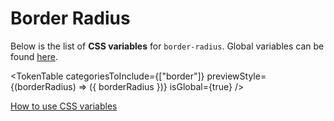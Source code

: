 
<Meta title="Design Tokens/Border Radius" />

# Border Radius

Below is the list of **CSS variables** for `border-radius`.
Global variables can be found [here](?path=/docs/design-tokens-global--docs#spacing).

<TokenTable
  categoriesToInclude={["border"]}
  previewStyle={(borderRadius) => ({ borderRadius })}
  isGlobal={true}
/>

[How to use CSS variables](?path=/docs/design-tokens-global--docs#how-to-use-css-variables)